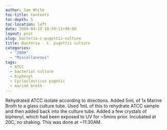 ```yaml
---
author: Sam White
toc-title: Contents
toc-depth: 5
toc-location: left
date: 2009-04-19 18:59:11+00:00
layout: post
slug: bacteria-c-pugettii-culture
title: Bacteria - C. pugettii culture
categories:
  - "2009"
  - "Miscellaneous"
tags:
  - ATCC
  - bacterial culture
  - biphenyl
  - Cycloclasticus pugetii
  - marine broth
---
```


Rehydrated ATCC isolate according to directions. Added 5mL of 1x Marine Broth to a glass culture tube. Used 1mL of this to rehydrate ATCC sample and then added back into the culture tube. Added a few crystals of biphenyl, which had been exposed to UV for ~5mins prior. Incubated at 20C, no shaking. This was done at ~11:30AM.
